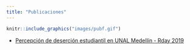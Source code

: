---
title: "Publicaciones"
---

```{r, echo=FALSE, fig.align="center", out.width="350", out.height="200"}
knitr::include_graphics("images/pubf.gif")
```

- [Percepción de deserción estudiantil en UNAL Medellín - Rday 2019](/Actividades/Encuesta_Rday.pdf)